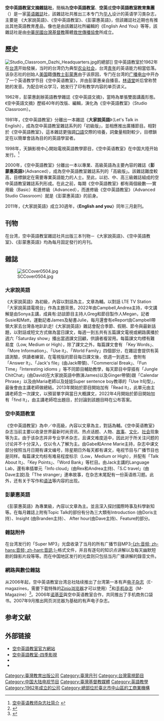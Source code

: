 {{advert|time=2012-08-21T17:34:23+00:00}}
{{primarysources|time=2019-02-11T14:25:54+00:00}}
{{Infobox Company 
| company_name       = 空中英語教室
| company_name_en    = Studio Classroom
| company_logo       = [[File:SCLogo.jpg|250px]]
| company_type       = 
| company_slogan     = 
| market_information = 
| foundation         =  1962年
| location           = {{ROC-TW}}[[臺北市|臺北市]]
| zip_code           = 
| telephone_no       = 
| key_people         = [[彭蒙惠|彭蒙惠]]、[[李恩祺|李恩祺]]
| industry           = [[出版|出版業]]
| products           = 圖書出版及發行
| capital            = 
| revenue            = 
| operating_income   = 
| net_income         = 
| num_employees      = 
| accounting_period  = 
| parent             = 
| subsid             = 
| homepage           = [http://www.studioclassroom.com.tw/ 空中英語教室]
| footnotes          = 
| width              =  
}}
'''空中英語教室文摘雜誌社'''，簡稱為'''空中英語教室'''、'''空英'''或'''空中英語教室教育集團'''（{{lang-en|'''''Studio Classroom'''''}}）是一家[[英语|英语]][[雜誌|雜誌]]社，該雜誌社共推出三本专门为[[华人|华人]]设计的英语学习类杂志，主要是
《大家說英語》、《空中英語教室》、《彭蒙惠英語》，但該雜誌社近期也有推出其他英語教育產品，像也是由該雜誌社所編輯的《English And You》等等，該雜誌社是由[[中華民國|中華民國]][[台灣基督教|台灣基督教]]團體[[救世傳播協會|救世傳播協會]]所成立。

==歷史==
[[File:Studio_Classroom_Dazhi_Headquarters.jpg|thumb]]的總部]]
空中英語教室於1962年在[[台湾|台湾]]开始發展，当时的台湾仍为典型[[农业社会|农业社会]]，台湾[[青年|青年]]的英语能力相當低落。该杂志社的创始人[[美国|美国]]籍[[傳教士|傳教士]][[彭蒙惠|彭蒙惠]]由于该原因，专门在台湾的[[广播电台|广播电台]]中开办了一个英语教学节目《空中英语教室》，并由彭蒙惠亲自播音。[[林语堂|林语堂]]听后曾称赞她的发音。为配合听众学习，她发行了印有教学内容的单页讲义。

1962年，彭蒙惠創辦英語教學雜誌《空中英語文摘》，當時為單張雙面講義形態。《空中英語文摘》歷經40年的改版、編輯，演化為《空中英語教室》（Studio Classroom）。

1981年，《空中英語教室》分離出一本雜誌《'''大家說英語'''》（Let's Talk in English），成為空中英語教室雜誌系列的「初級版」，並相應推出廣播節目。相對於《空中英語教室》，這本雜誌更強調[[口語|口語]]交際的培養，詞彙量相對較少，目標鎖定在以簡單會話為目的的英語學習者。

1998年，天韻影視中心開始電視英語教學節目，《空中英语教室》在中国大陸开始发行。<ref name="简介">[http://www.studioclassroom-china.com/about.asp 空中英语教师杂志社简介] {{webarchive|url=https://web.archive.org/web/20070808090414/http://www.studioclassroom-china.com/about.asp |date=2007-08-08 }}</ref>

2000年，《空中英語教室》分離出一本以專業、高級英語為主要內容的雜誌《'''彭蒙惠英語'''》（Advanced），成為空中英語教室雜誌系列的「高級版」。該雜誌難度較高，目標鎖定在需要專業英語能力的人士。至此，以初、中、高三級雜誌組成的空中英語教室雜誌系列形成。在此之前，每期《空中英語教室》都有兩個級數──實用級（Basic）和進修級（Advanced），而進修級《空中英語教室》（Advanced Studio Classroom）就是《彭蒙惠英語》的前身。

2011年，《大家說英語》成立30週年，《'''English and you'''》同年三月創刊。

==刊物==
在台湾，空中英語教室雜誌社共出版三本刊物－《大家說英語》、《空中英語教室》、《彭蒙惠英語》均為每月固定發行的月刊。

==雜誌==
[[File:SCCover0504.jpg|thumb]]

=== 大家說英語 ===
《大家說英語》為初級，內容以對話為主，文章為輔。以對話 LTE TV Station「大家說英語電視台」作為主題背景。2022年由Campbell,Andrea主持，中文講解是由Sonya主講，成員有:訪談節目主持人Greg和節目製作人Megan，記者Susie和Matt，運動記者James及秘書Julie，每月還會有eReport由Campbell帶領大家去台灣各地趴趴走!《大家說英語》雜誌會配合季節、假期、節令與最新話題，以對話或短文方式做為當日課文，每週一到五共有五篇課文電視或網路廣播於週六「Saturday show」播出當週課文回顧，供讀者複習用。每篇課文均標有難易度（Low, Medium or High），除了課文之外，每篇課文會有 「Key Words」、「More Information」、「Use it」、「World Family」四個部分，在雜誌會提供有英語測驗，供讀者練習。在電視版的節目每日課文後，依週一到週五，會附有「Answer It」、「Jack's file」(由Jack帶領)、「Commercial Break」、「Fun Time」「Interesting idioms 」等不同節目輔助教學，每天節目中穿插有「Jungle ChitChat」{由David(在大家說英語中飾演James)以及Ginger帶領}跟「Calendar Phrase」以及由Maria老師以及娃娃Super sentence boy教導的「Use It句型」，最後會由主講老師做總結。2013年開始於節目開始加有「Read It」，此單元由主講老師念一次課文，以預習單字與當日大概課文，2022年4月開始於節目開始加有「find It」，由主講老師唸出題目，於討論到該題目時在公布答案。

=== 空中英語教室 ===
《空中英語教室》為中／中高級，內容以文章為主，對話為輔。《空中英语教室》杂志当前主要以收录世界最新时尚资讯、热点话题、人物、[[故事|故事]]、[[文化|文化]]、[[社会|社会]]现象等为主。由于该杂志并非专业学术杂志，且课文难度适中，因此对于所关注问题的讨论并不十分深入，仅以令人了解为主。由Gabe和Anne Marie主持，杂志中课文部分按照当月日期有课文编号，除星期日外每天都有课文，电视节目与广播节目也是同样。每篇课文均标有难易程度标示（Low，Medium or High），并配有「Talk About It」、「Key Points」、「Word Bank」等栏目。由Jack主講的Language Lab，還有串插單元「Info cloud」(由Rex和Andrea主持)、「S.C travel」(由Dave主說)及「The stranger」連串故事，在杂志末尾配有一份英语练习题。此外，还有关于写作和[[语法|语法]]等内容的出现。

=== 彭蒙惠英語 ===
《彭蒙惠英語》為專業級，內容以文章為主。並且深入探討國際時事及科學新知等。在每月雜誌上附有Topic Talk的部份有分為三大類有Introduction (由Doris主持）、Insight (由Branden主持）、 After hour(由Dave主持)、Feature的部分。

=== 雜誌附件 ===
在台湾发行的「Super MP3」光盘收录了当月的所有广播节目MP3[[錄音|-{zh:音频; zh-hans:音频; zh-hant:音訊;}-]]格式文件，并且有逐句的知识点讲解以及每天幽默短剧的錄影片段等等。而在中国地区发行的光盘则只包括当月广播讲解的錄音文件。

=== 網路與數位雜誌 ===
从2006年起，空中英语教室台湾总社陆续推出了台湾第一本有声[[电子杂志|电子杂志]]（E-magazines，需要下载特殊的[[Zinio|Zinio]][[浏览器|浏览器]]才可以使用）<ref name="电子">{{Cite web |url=http://studioclassroom.com/e-mag/emag_what.htm |title=空中英语教室 em@g |access-date=2007-07-31 |archive-date=2015-04-01 |archive-url=https://web.archive.org/web/20150401164846/http://studioclassroom.com/e-mag/emag_what.htm |dead-url=no }}</ref>和[[手机杂志|手机杂志]]（M-Magazine）<ref name="手机">{{Cite web |url=http://studioclassroom.com/m-mag/home.php |title=空中英語教室 手機學英語(現已無發行) |access-date=2007-07-31 |archive-date=2007-10-25 |archive-url=https://web.archive.org/web/20071025051427/http://studioclassroom.com/m-mag/home.php |dead-url=no }}</ref>。2006年[[诺基亚|诺基亚]]與空中英语教室合作，共同推出了手机商务口袋书。2007年9月推出网页浏览器为基础的有声电子杂志。

== 参考文献 ==
{{Reflist|2}}

==外部链接==
{{commonscat|Studio Classroom Group|空中英語教室教育集團}}
*[http://www.studioclassroom.com/sc/ 空中英語教室官方網站] {{Wayback|url=http://www.studioclassroom.com/sc/ |date=20210413020556 }}
*[https://www.4gtv.tv/channel_sub.html?channelSet_id=4&asset_id=4gtv-4gtv012&channel_id=108 空中英語教室-四季影視]
*{{facebook|StudioClassroom|空中英語教室}}
*{{youtube|user=StudioClassroom|空中英語教室}}

[[Category:臺灣教育出版公司|Category:臺灣教育出版公司]]
[[Category:臺灣月刊|Category:臺灣月刊]]
[[Category:台灣電視節目|Category:台灣電視節目]]
[[Category:中国大陆电视节目|Category:中国大陆电视节目]]
[[Category:臺灣基督教媒體|Category:臺灣基督教媒體]]
[[Category:英語教學|Category:英語教學]]
[[Category:1962年成立的公司|Category:1962年成立的公司]]
[[Category:總部位於臺北市中山區的工商業機構|Category:總部位於臺北市中山區的工商業機構]]
